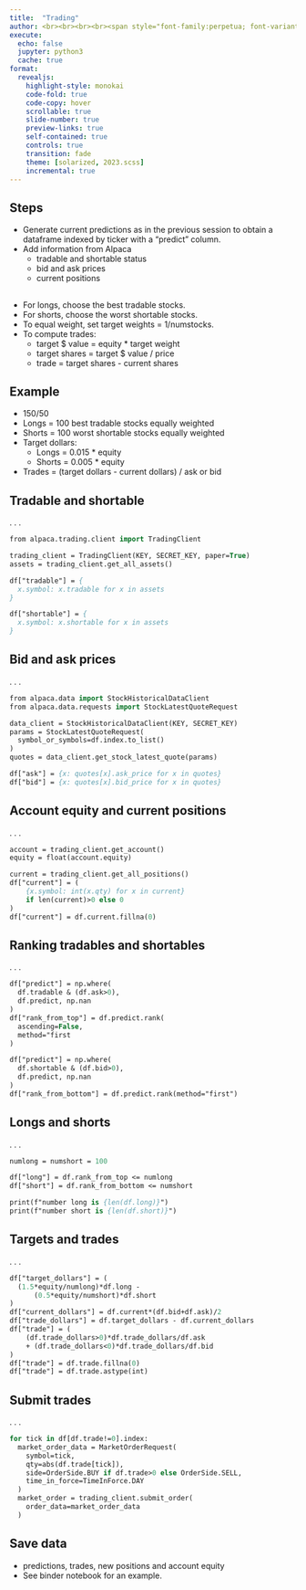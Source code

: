 ```yaml
---
title:  "Trading"
author: <br><br><br><br><span style="font-family:perpetua; font-variant:small-caps; color:#606060;">Kerry Back</span><br><br><img src="RiceBusiness-transparent-logo-sm.png"  height=80>
execute:
  echo: false
  jupyter: python3
  cache: true
format: 
  revealjs:
    highlight-style: monokai
    code-fold: true
    code-copy: hover
    scrollable: true
    slide-number: true
    preview-links: true
    self-contained: true
    controls: true
    transition: fade
    theme: [solarized, 2023.scss]
    incremental: true
---
```


## Steps

- Generate current predictions as in the previous session to obtain a dataframe indexed by ticker with a "predict" column.
- Add information from Alpaca
  - tradable and shortable status
  - bid and ask prices
  - current positions

##

- For longs, choose the best tradable stocks.
- For shorts, choose the worst shortable stocks.
- To equal weight, set target weights = 1/numstocks.
- To compute trades:
  - target $ value = equity * target weight
  - target shares = target $ value / price
  - trade = target shares - current shares
  
## Example

- 150/50
- Longs = 100 best tradable stocks equally weighted
- Shorts = 100 worst shortable stocks equally weighted
- Target dollars:
  - Longs = 0.015 * equity 
  - Shorts = 0.005 * equity 
- Trades = (target dollars - current dollars) / ask or bid


## Tradable and shortable 

. . .

```.p
from alpaca.trading.client import TradingClient

trading_client = TradingClient(KEY, SECRET_KEY, paper=True)
assets = trading_client.get_all_assets()

df["tradable"] = {
  x.symbol: x.tradable for x in assets
}

df["shortable"] = {
  x.symbol: x.shortable for x in assets
}
```

## Bid and ask prices

. . .

```.p
from alpaca.data import StockHistoricalDataClient
from alpaca.data.requests import StockLatestQuoteRequest

data_client = StockHistoricalDataClient(KEY, SECRET_KEY)
params = StockLatestQuoteRequest(
  symbol_or_symbols=df.index.to_list()
)
quotes = data_client.get_stock_latest_quote(params)

df["ask"] = {x: quotes[x].ask_price for x in quotes}
df["bid"] = {x: quotes[x].bid_price for x in quotes}
```

## Account equity and current positions

. . .

```.p
account = trading_client.get_account()
equity = float(account.equity)

current = trading_client.get_all_positions()
df["current"] = (
    {x.symbol: int(x.qty) for x in current} 
    if len(current)>0 else 0
)
df["current"] = df.current.fillna(0)
```


## Ranking tradables and shortables

. . .

```.p
df["predict"] = np.where(
  df.tradable & (df.ask>0), 
  df.predict, np.nan
)
df["rank_from_top"] = df.predict.rank(
  ascending=False, 
  method="first
)

df["predict"] = np.where(
  df.shortable & (df.bid>0), 
  df.predict, np.nan
)
df["rank_from_bottom"] = df.predict.rank(method="first")
```

## Longs and shorts

. . .

```.p
numlong = numshort = 100

df["long"] = df.rank_from_top <= numlong
df["short"] = df.rank_from_bottom <= numshort

print(f"number long is {len(df.long)}")
print(f"number short is {len(df.short)}")
```

## Targets and trades

. . .

```.p
df["target_dollars"] = (
  (1.5*equity/numlong)*df.long - 
      (0.5*equity/numshort)*df.short
)
df["current_dollars"] = df.current*(df.bid+df.ask)/2
df["trade_dollars"] = df.target_dollars - df.current_dollars
df["trade"] = (
    (df.trade_dollars>0)*df.trade_dollars/df.ask
    + (df.trade_dollars<0)*df.trade_dollars/df.bid
)
df["trade"] = df.trade.fillna(0)
df["trade"] = df.trade.astype(int)
```

## Submit trades

. . .

```.p
for tick in df[df.trade!=0].index:
  market_order_data = MarketOrderRequest(
    symbol=tick,
    qty=abs(df.trade[tick]),
    side=OrderSide.BUY if df.trade>0 else OrderSide.SELL,
    time_in_force=TimeInForce.DAY
  )
  market_order = trading_client.submit_order(
    order_data=market_order_data
  )
```

## Save data

- predictions, trades, new positions and account equity
- See binder notebook for an example.

